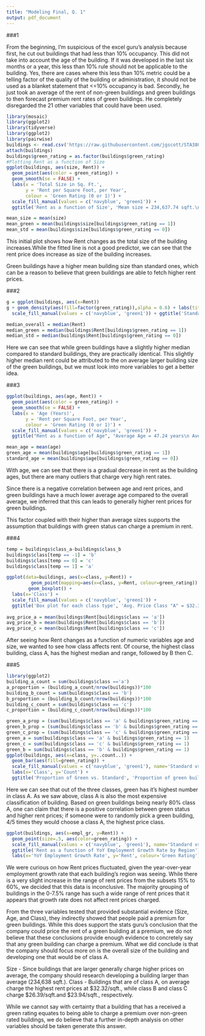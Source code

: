 ```yaml
---
title: "Modeling Final, Q. 1"
output: pdf_document
---
```

###1

From the beginning, I'm suspicious of the excel guru's analysis because first, he cut out buildings that had less than 10% occupancy. This did not take into account the age of the building. If it was developed in the last six months or a year, this less than 10% rule should not be applicable to the building. Yes, there are cases where this less than 10% metric could be a telling factor of the quality of the building or administration, it should not be used as a blanket statement that <=10% occupancy is bad. Secondly, he just took an average of the rent of non-green buildings and green buildings to then forecast premium rent rates of green buildings. He completely disregarded the 21 other variables that could have been used. 

```r
library(mosaic)
library(ggplot2)
library(tidyverse)
library(ggplot2)
library(pairwise)
buildings <- read.csv('https://raw.githubusercontent.com/jgscott/STA380/master/data/greenbuildings.csv')
attach(buildings)
buildings$green_rating = as.factor(buildings$green_rating)
#Plotting Rent as a function of Size
ggplot(buildings, aes(size, Rent)) +
  geom_point(aes(color = green_rating)) +
  geom_smooth(se = FALSE) +
  labs(x = 'Total Size in Sq. Ft.',
       y = 'Rent per Square Foot, per Year',
       colour = 'Green Rating (0 or 1)') + 
  scale_fill_manual(values = c('navyblue', 'green1')) + 
  ggtitle('Rent as a function of Size', 'Mean size = 234,637.74 sqft.\nGreen Buildings Mean Size = 325,781.32 sqft. \nNon-Green Buildings Mean Size = 225,977.27 sqft.')

mean_size = mean(size)
mean_green = mean(buildings$size[buildings$green_rating == 1])
mean_std = mean(buildings$size[buildings$green_rating == 0])
```
This initial plot shows how Rent changes as the total size of the building increases.While the fitted line is not a good predictor, we can see that the rent price does increase as size of the building increases.

Green buildings have a higher mean building size than standard ones, which can be a reason to believe that green buildings are able to fetch higher rent prices. 


###2
```r
g = ggplot(buildings, aes(x=Rent))
g + geom_density(aes(fill=factor(green_rating)),alpha = 0.6) + labs(title='Standard vs Green Density') +
  scale_fill_manual(values = c('navyblue', 'green1')) + ggtitle('Standard vs Green Density', "Median Rent = $25.16/sqft./yr. \nGreen Buildings' Median Rent = $27.6/sqft./yr. \nStandard Buildings' Median Rent = $25/sqft./yr.")

median_overall = median(Rent)
median_green = median(buildings$Rent[buildings$green_rating == 1])
median_std = median(buildings$Rent[buildings$green_rating == 0])
```
Here we can see that while green buildings have a slightly higher median compared to standard buildings, they are practically identical. This slightly higher median rent could be attributed to the on average larger building size of the green buildings, but we must look into more variables to get a better idea.

###3
```r
ggplot(buildings, aes(age, Rent)) +
  geom_point(aes(color = green_rating)) +
  geom_smooth(se = FALSE) +
  labs(x = 'Age (Years)',
       y = 'Rent per Square Foot, per Year',
       colour = 'Green Rating (0 or 1)') +
  scale_fill_manual(values = c('navyblue', 'green1')) + 
  ggtitle("Rent as a function of Age", "Average Age = 47.24 years\n Average Green Age = 23.85 years\n Average Standard Age = 49.47 years")

mean_age = mean(age)
green_age = mean(buildings$age[buildings$green_rating == 1])
standard_age = mean(buildings$age[buildings$green_rating == 0])
```
With age, we can see that there is a gradual decrease in rent as the building ages, but there are many outliers that charge very high rent rates. 

Since there is a negative correlation between age and rent prices, and green buildings have a much lower average age compared to the overall average, we inferred that this can leads to generally higher rent prices for green buildings. 

This factor coupled with their higher than average sizes supports the assumption that buildings with green status can charge a premium in rent.

###4
```r
temp = buildings$class_a-buildings$class_b
buildings$class[temp == -1] = 'b'
buildings$class[temp == 0] = 'c'
buildings$class[temp == 1] = 'a'

ggplot(data=buildings, aes(x=class, y=Rent)) +
         geom_point(mapping=aes(x=class, y=Rent, colour=green_rating)) +
        geom_boxplot() + 
  labs(x='Class') + 
  scale_fill_manual(values = c('navyblue', 'green1')) + 
  ggtitle('Box plot for each class type', 'Avg. Price Class "A" = $32.32\nAvg. Price Class "B" = $26.39\nAvg. Price Class "C" = $23.94')
        
avg_price_a = mean(buildings$Rent[buildings$class == 'a'])
avg_price_b = mean(buildings$Rent[buildings$class == 'b'])
avg_price_c = mean(buildings$Rent[buildings$class == 'c'])
```
After seeing how Rent changes as a function of numeric variables age and size, we wanted to see how class affects rent. Of course, the highest class building, class A, has the highest median and range, followed by B then C.

###5
```r
library(ggplot2)
building_a_count = sum(buildings$class =='a')
a_proportion = (building_a_count/nrow(buildings))*100
building_b_count = sum(buildings$class == 'b')
b_proportion = (building_b_count/nrow(buildings))*100
building_c_count = sum(buildings$class == 'c')
c_proportion = (building_c_count/nrow(buildings))*100

green_a_prop = (sum(buildings$class == 'a' & buildings$green_rating == 1)/sum(buildings$green_rating == 1))*100
green_b_prop = (sum(buildings$class == 'b' & buildings$green_rating == 1)/sum(buildings$green_rating == 1))*100
green_c_prop = (sum(buildings$class == 'c' & buildings$green_rating == 1)/sum(buildings$green_rating == 1))*100
green_a = sum(buildings$class == 'a' & buildings$green_rating == 1)
green_c = sum(buildings$class == 'c' & buildings$green_rating == 1)
green_b = sum(buildings$class == 'b' & buildings$green_rating == 1)
ggplot(buildings, aes(x=class, y=..count..)) + 
  geom_bar(aes(fill=green_rating)) +
  scale_fill_manual(values = c('navyblue', 'green1'), name='Standard vs. Green') + 
  labs(x='Class', y='Count') +
  ggtitle('Proportion of Green vs. Standard', 'Proportion of green buildings that are class A = 79.71% (546)\nProportion of green buildings that are class B = 19.27% (132)\nProportion of green buildings that are class C = 1.02% (7)')

```
Here we can see that out of the three classes, green has it's highest number in class A. As we saw above, class A is also the most expensive classification of building. Based on green buildings being nearly 80% class A, one can claim that there is a positive correlation between green status and higher rent prices; if someone were to randomly pick a green building, 4/5 times they would choose a class A, the highest price class.  

```r
ggplot(buildings, aes(x=empl_gr, y=Rent)) + 
  geom_point(size=.5, aes(color=green_rating)) + 
  scale_fill_manual(values = c('navyblue', 'green1'), name='Standard vs. Green') + 
  ggtitle('Rent as a function of YoY Employment Growth Rate by Region') + 
  labs(x='YoY Employment Growth Rate', y='Rent', colour='Green Rating')
```
We were curious on how Rent prices fluctuated, given the year-over-year employment growth rate that each building's region was seeing. While there is a very slight increase in the range of rent prices from the subsets 15% to 60%, we decided that this data is inconclusive. The majority grouping of buildings in the 0-7.5% range has such a wide range of rent prices that it appears that growth rate does not affect rent prices charged. 



From the three variables tested that provided substantial evidence (Size, Age, and Class), they indirectly showed that people paid a premium for green buildings. While this does support the stats guru's conclusion that the company could price the rent of a green building at a premium, we do not believe that these conclusions provide enough evidence to concretely say that any green building can charge a premium. What we did conclude is that the company should focus more on is the overall size of the building and developing one that would be of class A. 

Size - Since buildings that are larger generally charge higher prices on average, the company should research developing a building larger than average (234,638 sqft.). 
Class - Buildings that are of class A, on average charge the highest rent prices at $32.32/sqft., while class B and class C charge $26.39/sqft.and $23.94/sqft., respectively. 

While we cannot say with certainty that a building that has a received a green rating equates to being able to charge a premium over non-green rated buildings, we do believe that a further in-depth analysis on other variables should be taken generate this answer. 